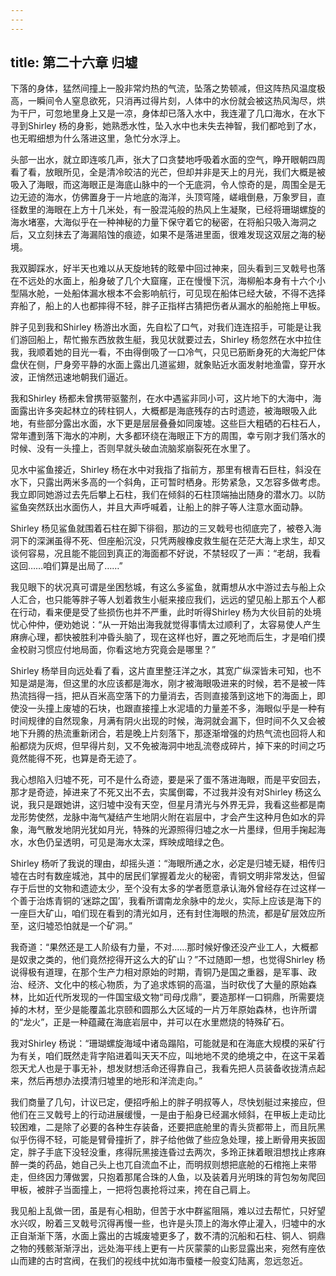 ```yaml
---
---
---
```

title: 第二十六章 归墟
---




下落的身体，猛然间撞上一股非常灼热的气流，坠落之势顿减，但这阵热风温度极高，一瞬间令人窒息欲死，只消再过得片刻，人体中的水份就会被这热风淘尽，烘为干尸，可忽地里身上又是一凉，身体却已落入水中，我连灌了几口海水，在水下寻到Shirley 杨的身影，她熟悉水性，坠入水中也未失去神智，我们都呛到了水，也无暇细想为什么落进这里，急忙分水浮上。

头部一出水，就立即连咳几声，张大了口贪婪地呼吸着水面的空气，睁开眼朝四周看了看，放眼所见，全是清冷皎洁的光芒，但却并非是天上的月光，我们大概是被吸入了海眼，而这海眼正是海底山脉中的一个无底洞，令人惊奇的是，周围全是无边无迹的海水，仿佛置身于一片地底的海洋，头顶穹隆，嵯峨倒悬，万象罗目，直径数里的海眼在上方十几米处，有一股混沌般的热风上生凝聚，已经将珊瑚螺旋的海水堵塞，大海似乎在一种神秘的力量下保守着它的秘密，在将船只吸入海洞之后，又立刻抹去了海漏陷蚀的痕迹，如果不是落进里面，很难发现这双层之海的秘境。

我双脚踩水，好半天也难以从天旋地转的眩晕中回过神来，回头看到三叉戟号也落在不远处的水面上，船身破了几个大窟窿，正在慢慢下沉，海柳船本身有十六个小型隔水舱，一处船体漏水根本不会影响航行，可见现在船体已经大破，不得不选择弃船了，船上的人也都摔得不轻，胖子正指样古猜把伤者从漏水的船舱拖上甲板。

胖子见到我和Shirley 杨游出水面，先自松了口气，对我们连连招手，可能是让我们游回船上，帮忙搬东西放救生艇，我见状就要过去，Shirley 杨忽然在水中拉住我，我顺着她的目光一看，不由得倒吸了一口冷气，只见已筋断身死的大海蛇尸体盘伏在侧，尸身旁平静的水面上露出几道鲨翅，就象贴近水面发射地渔雷，穿开水波，正悄然迅速地朝我们逼近。

我和Shirley 杨都未曾携带驱鳖剂，在水中遇鲨非同小可，这片地下的大海中，海面露出许多突起林立的砖柱铜人，大概都是海底残存的古时遗迹，被海眼吸入此地，有些部分露出水面，水下更是层层叠叠如同废墟。这些巨大粗硒的石柱石人，常年遭到落下海水的冲刷，大多都环绕在海眼正下方的周围，幸亏刚才我们落水的时候、没有一头撞上，否则早就头破血流脑浆崩裂死在水里了。

见水中鲨鱼接近，Shirley 杨在水中对我指了指前方，那里有根青石巨柱，斜没在水下，只露出两米多高的一个斜角，正可暂时栖身。形势紧急，又怎容多做考虑。我立即同她游过去先后攀上石柱，我们在倾斜的石柱顶端抽出随身的潜水刀。以防鲨鱼突然跃出水面伤人，并且大声呼喊着，让船上的胖子等人注意水面动静。

Shirley 杨见鲨鱼就围着石柱在脚下徘徊，那边的三叉戟号也彻底完了，被卷入海洞下的深渊虽得不死、但座船沉没，只凭两艘橡皮救生艇在茫茫大海上求生，却又谈何容易，况且能不能回到真正的海面都不好说，不禁轻叹了一声：“老胡，我看这回……咱们算是出局了……”

我见眼下的状况真可谓是坐困愁城，有这么多鲨鱼，就甭想从水中游过去与船上众人汇合，也只能等胖子等人划着救生小艇来接应我们，远远的望见船上那五个人都在行动，看来便是受了些损伤也并不严重，此时听得Shirley 杨为大伙目前的处境忧心仲仲，便劝她说：“从一开始出海我就觉得事情太过顺利了，太容易使人产生麻痹心理，都快被胜利冲昏头脑了，现在这样也好，置之死地而后生，才是咱们摸金校尉习惯应付地局面，你看这地方究竟会是哪里？”

Shirley 杨举目向远处看了看，这片直里整汪洋之水，其宽广纵深皆未可知，也不知是湖是海，但这里的水应该都是海水，刚才被海眼吸进来的时候，若不是被一阵热流挡得一挡，把从百米高空落下的力量消去，否则直接落到这地下的海面上，即使没一头撞上废墟的石块，也跟直接撞上水泥墙的力量差不多，海眼似乎是一种有时间规律的自然现象，月满有阴火出现的时候，海洞就会漏下，但时间不久又会被地下升腾的热流重新闭合，若是晚上片刻落下，那逐渐增强的灼热气流也回将人和船都烧为灰烬，但早得片刻，又不免被海洞中地乱流卷成碎片，掉下来的时间之巧竟然能得不死，也算是奇无迹了。

我心想陷入归墟不死，可不是什么奇迹，要是采了蛋不落进海眼，而是平安回去，那才是奇迹，掉进来了不死又出不去，实属倒霉，不过我并没有对Shirley 杨这么说，我只是跟她讲，这归墟中没有天空，但星月清光与外界无异，我看这些都是南龙形势使然，龙脉中海气凝结产生地阴火附在岩层中，才会产生这种月色如水的异象，海气散发地阴光犹如月光，特殊的光源照得归墟之水一片墨绿，但用手掬起海水，水色仍呈透明，可见是海水太深，辉映成暗绿之色。

Shirley 杨听了我说的理由，却摇头道：“海眼所通之水，必定是归墟无疑，相传归墟在古时有数座城池，其中的居民们掌握着龙火的秘密，青铜文明非常发达，但留存于后世的文物和遗迹太少，至个没有太多的学者愿意承认海外曾经存在过这样一个善于治炼青铜的‘迷踪之国’，我看所谓南龙余脉中的龙火，实际上应该是海下的一座巨大矿山，咱们现在看到的清光如月，还有封住海眼的热流，都是矿层效应所至，这归墟恐怕就是一个矿洞。”

我奇道：“果然还是工人阶级有力量，不对……那时候好像还没产业工人，大概都是奴隶之类的，他们竟然挖得开这么大的矿山？”不过随即一想，也觉得Shirley 杨说得极有道理，在那个生产力相对原始的时期，青铜乃是国之重器，是军事、政治、经济、文化中的核心物质，为了追求炼铜的高温，当时砍伐了大量的原始森林，比如近代所发现的一件国宝级文物“司母戊鼎”，要造那样一口铜鼎，所需要烧掉的木材，至少是能覆盖北京颐和圆那么大区域的一片万年原始森林，也许所谓的“龙火”，正是一种蕴藏在海底岩层中，并可以在水里燃烧的特殊矿石。

我对Shirley 杨说：“珊瑚螺旋海域中诸岛蹋陷，可能就是和在海底大规模的采矿行为有关，咱们既然走背字陷进着叫天天不应，叫地地不灵的绝境之中，在这干呆着怨天尤人也是于事无补，想发财想活命还得靠自己，我看先把人员装备收拢清点起来，然后再想办法摸清归墟里的地形和洋流走向。”

我们商量了几句，计议已定，便招呼船上的胖子明叔等人，尽快划艇过来接应，但他们在三叉戟号上的行动进展缓慢，一是由于船身已经漏水倾斜，在甲板上走动比较困难，二是除了必要的各种生存装备，还要把底舱里的青头货都带上，而且阮黑似乎伤得不轻，可能是臂骨撞折了，胖子给他做了些应急处理，接上断骨用夹扳固定，胖子手底下没轻没重，疼得阮黑接连昏过去两次，多玲正抹着眼泪想找止疼麻醉一类的药品，她自己头上也兀自流血不止，而明叔则想把底舱的石棺拖上来带走，但终因力薄做罢，只抱着那尾合珠的人鱼，以及装着月光明珠的背包匆匆爬回甲板，被胖子当面撞上，一把将包裹抢将过来，挎在自己肩上。

我见船上乱做一团，虽是有心相助，但苦于水中群鲨阻隔，难以过去帮忙，只好望水兴叹，盼着三叉戟号沉得再慢一些，也许是头顶上的海水停止灌入，归墟中的水正自渐渐下落，水面上露出的古城废墟更多了，数不清的沉船和石柱、铜人、铜鼎之物的残骸渐渐浮出，远处海平线上更有一片灰蒙蒙的山影显露出来，宛然有座依山而建的古时宫阀，在我们的视线中扰如海市蜃楼一般变幻陆离，忽远忽近。